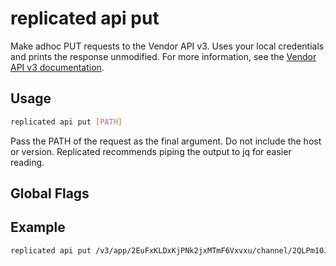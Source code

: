 
# replicated api put

Make adhoc PUT requests to the Vendor API v3. Uses your local credentials and prints the response unmodified. For more information, see the [Vendor API v3 documentation](https://replicated-vendor-api.readme.io/reference/createapp).

## Usage

```bash
replicated api put [PATH]
```

Pass the PATH of the request as the final argument. Do not include the host or version. Replicated recommends piping the output to jq for easier reading.

## Global Flags

<GlobalFlags/>

## Example

```bash
replicated api put /v3/app/2EuFxKLDxKjPNk2jxMTmF6Vxvxu/channel/2QLPm10JPkta7jO3Z3Mk4aXTPyZ -b '{"name":"put-example"}'
```